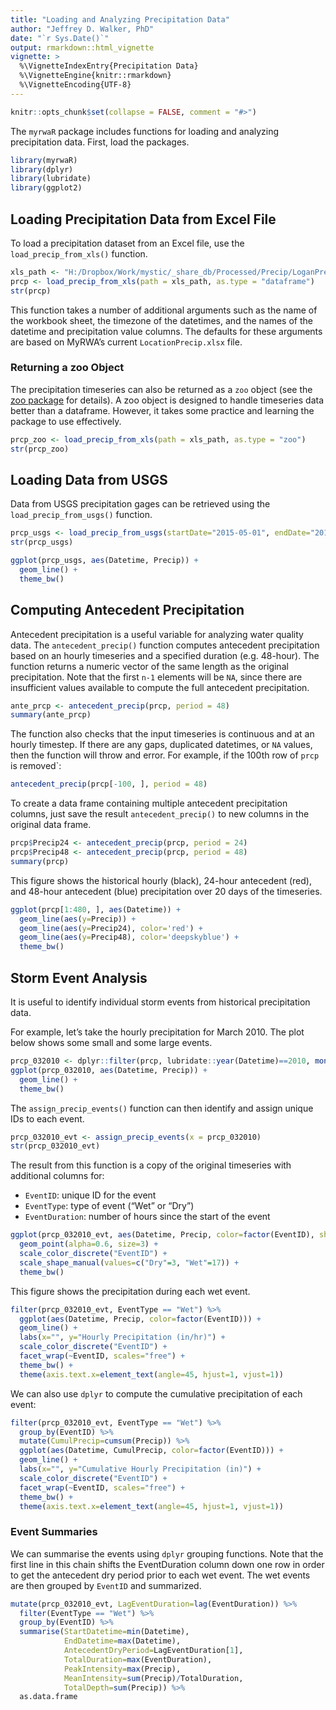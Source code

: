 ```yaml
---
title: "Loading and Analyzing Precipitation Data"
author: "Jeffrey D. Walker, PhD"
date: "`r Sys.Date()`"
output: rmarkdown::html_vignette
vignette: >
  %\VignetteIndexEntry{Precipitation Data}
  %\VignetteEngine{knitr::rmarkdown}
  %\VignetteEncoding{UTF-8}
---
```


```r
knitr::opts_chunk$set(collapse = FALSE, comment = "#>")
```


The `myrwaR` package includes functions for loading and analyzing precipitation data. First, load the packages.

```r
library(myrwaR)
library(dplyr)
library(lubridate)
library(ggplot2)
```

## Loading Precipitation Data from Excel File

To load a precipitation dataset from an Excel file, use the `load_precip_from_xls()` function.

```r
xls_path <- "H:/Dropbox/Work/mystic/_share_db/Processed/Precip/LoganPrecip.xlsx"
prcp <- load_precip_from_xls(path = xls_path, as.type = "dataframe")
str(prcp)
```

This function takes a number of additional arguments such as the name of the workbook sheet, the timezone of the datetimes, and the names of the datetime and precipitation value columns. The defaults for these arguments are based on MyRWA's current `LocationPrecip.xlsx` file.

### Returning a zoo Object

The precipitation timeseries can also be returned as a `zoo` object (see the [zoo package](http://cran.r-project.org/web/packages/zoo/index.html) for details). A zoo object is designed to handle timeseries data better than a dataframe. However, it takes some practice and learning the package to use effectively.

```r
prcp_zoo <- load_precip_from_xls(path = xls_path, as.type = "zoo")
str(prcp_zoo)
```

## Loading Data from USGS

Data from USGS precipitation gages can be retrieved using the `load_precip_from_usgs()` function.

```r
prcp_usgs <- load_precip_from_usgs(startDate="2015-05-01", endDate="2015-05-10")
str(prcp_usgs)
```

```r
ggplot(prcp_usgs, aes(Datetime, Precip)) +
  geom_line() +
  theme_bw()
```


## Computing Antecedent Precipitation

Antecedent precipitation is a useful variable for analyzing water quality data. The `antecedent_precip()` function computes antecedent precipitation based on an hourly timeseries and a specified duration (e.g. 48-hour). The function returns a numeric vector of the same length as the original precipitation. Note that the first `n-1` elements will be `NA`, since there are insufficient values available to compute the full antecedent precipitation.

```r
ante_prcp <- antecedent_precip(prcp, period = 48)
summary(ante_prcp)
```

The function also checks that the input timeseries is continuous and at an hourly timestep. If there are any gaps, duplicated datetimes, or `NA` values, then the function will throw and error. For example, if the 100th row of `prcp` is removed`:

```r
antecedent_precip(prcp[-100, ], period = 48)
```

To create a data frame containing multiple antecedent precipitation columns,
just save the result `antecedent_precip()` to new columns in the original data frame.

```r
prcp$Precip24 <- antecedent_precip(prcp, period = 24)
prcp$Precip48 <- antecedent_precip(prcp, period = 48)
summary(prcp)
```

This figure shows the historical hourly (black), 24-hour antecedent (red), and 48-hour antecedent (blue) precipitation over 20 days of the timeseries.

```r
ggplot(prcp[1:480, ], aes(Datetime)) +
  geom_line(aes(y=Precip)) +
  geom_line(aes(y=Precip24), color='red') +
  geom_line(aes(y=Precip48), color='deepskyblue') +
  theme_bw()
```

## Storm Event Analysis

It is useful to identify individual storm events from historical precipitation data.

For example, let's take the hourly precipitation for March 2010. The plot below shows some small and some large events.

```r
prcp_032010 <- dplyr::filter(prcp, lubridate::year(Datetime)==2010, month(Datetime)==3)
ggplot(prcp_032010, aes(Datetime, Precip)) +
  geom_line() +
  theme_bw()
```

The `assign_precip_events()` function can then identify and assign unique IDs to each event.

```r
prcp_032010_evt <- assign_precip_events(x = prcp_032010)
str(prcp_032010_evt)
```

The result from this function is a copy of the original timeseries with additional columns for:

- `EventID`: unique ID for the event
- `EventType`: type of event ("Wet" or "Dry")
- `EventDuration`: number of hours since the start of the event

```r
ggplot(prcp_032010_evt, aes(Datetime, Precip, color=factor(EventID), shape=EventType)) +
  geom_point(alpha=0.6, size=3) +
  scale_color_discrete("EventID") +
  scale_shape_manual(values=c("Dry"=3, "Wet"=17)) +
  theme_bw()
```

This figure shows the precipitation during each wet event.

```r
filter(prcp_032010_evt, EventType == "Wet") %>%
  ggplot(aes(Datetime, Precip, color=factor(EventID))) +
  geom_line() +
  labs(x="", y="Hourly Precipitation (in/hr)") +
  scale_color_discrete("EventID") +
  facet_wrap(~EventID, scales="free") +
  theme_bw() +
  theme(axis.text.x=element_text(angle=45, hjust=1, vjust=1))
```

We can also use `dplyr` to compute the cumulative precipitation of each event:

```r
filter(prcp_032010_evt, EventType == "Wet") %>%
  group_by(EventID) %>%
  mutate(CumulPrecip=cumsum(Precip)) %>%
  ggplot(aes(Datetime, CumulPrecip, color=factor(EventID))) +
  geom_line() +
  labs(x="", y="Cumulative Hourly Precipitation (in)") +
  scale_color_discrete("EventID") +
  facet_wrap(~EventID, scales="free") +
  theme_bw() +
  theme(axis.text.x=element_text(angle=45, hjust=1, vjust=1))

```

### Event Summaries

We can summarise the events using `dplyr` grouping functions. Note that the first
line in this chain shifts the EventDuration column down one row in order to get
the antecedent dry period prior to each wet event. The wet events are then grouped by 
`EventID` and summarized.

```r
mutate(prcp_032010_evt, LagEventDuration=lag(EventDuration)) %>%
  filter(EventType == "Wet") %>%
  group_by(EventID) %>%
  summarise(StartDatetime=min(Datetime),
            EndDatetime=max(Datetime),
            AntecedentDryPeriod=LagEventDuration[1],
            TotalDuration=max(EventDuration),
            PeakIntensity=max(Precip),
            MeanIntensity=sum(Precip)/TotalDuration,
            TotalDepth=sum(Precip)) %>%
  as.data.frame
```

